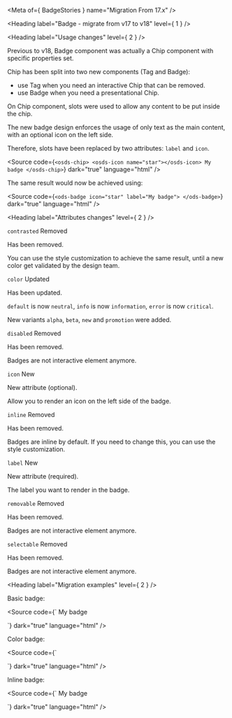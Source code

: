 
<Meta of={ BadgeStories } name="Migration From 17.x" />

<Heading label="Badge - migrate from v17 to v18" level={ 1 } />

<Heading label="Usage changes" level={ 2 } />

Previous to v18, Badge component was actually a Chip component with specific properties set.

Chip has been split into two new components (Tag and Badge):
- use Tag when you need an interactive Chip that can be removed.
- use Badge when you need a presentational Chip.

On Chip component, slots were used to allow any content to be put inside the chip.

The new badge design enforces the usage of only text as the main content, with an optional icon on the left side.

Therefore, slots have been replaced by two attributes: `label` and `icon`.

<Source code={`
<osds-chip>
  <osds-icon name="star"></osds-icon>
  My badge
</osds-chip>
`}
        dark="true"
        language="html" />

The same result would now be achieved using:

<Source code={`
<ods-badge icon="star"
           label="My badge">
</ods-badge>
`}
        dark="true"
        language="html" />

<Heading label="Attributes changes" level={ 2 } />

`contrasted` <Badge color="critical" size="sm">Removed</Badge>

Has been removed.

You can use the style customization to achieve the same result, until a new color get validated by the design team.

`color` <Badge color="information" size="sm">Updated</Badge>

Has been updated.

`default` is now `neutral`, `info` is now `information`, `error` is now `critical`.

New variants `alpha`, `beta`, `new` and `promotion` were added.

`disabled` <Badge color="critical" size="sm">Removed</Badge>

Has been removed.

Badges are not interactive element anymore.

`icon` <Badge color="success" size="sm">New</Badge>

New attribute (optional).

Allow you to render an icon on the left side of the badge.

`inline` <Badge color="critical" size="sm">Removed</Badge>

Has been removed.

Badges are inline by default. If you need to change this, you can use the style customization.

`label` <Badge color="success" size="sm">New</Badge>

New attribute (required).

The label you want to render in the badge.

`removable` <Badge color="critical" size="sm">Removed</Badge>

Has been removed.

Badges are not interactive element anymore.

`selectable` <Badge color="critical" size="sm">Removed</Badge>

Has been removed.

Badges are not interactive element anymore.

<Heading label="Migration examples" level={ 2 } />

Basic badge:

<Source code={`
<osds-chip>
  My badge
</osds-chip>

<!-- is now -->

<ods-badge label="My badge">
</ods-badge>
`}
        dark="true"
        language="html" />


Color badge:

<Source code={`
<osds-chip color="info">
</osds-chip>

<!-- is now -->

<ods-badge color="information">
</ods-badge>
`}
        dark="true"
        language="html" />

Inline badge:

<Source code={`
<osds-chip inline>
  My badge
</osds-chip>

<!-- is now -->

<ods-badge label="My badge">
</ods-badge>
`}
        dark="true"
        language="html" />
